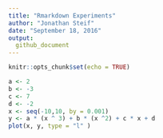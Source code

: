 ```yaml
---
title: "Rmarkdown Experiments"
author: "Jonathan Steif"
date: "September 18, 2016"
output: 
  github_document
---
```


```r
knitr::opts_chunk$set(echo = TRUE)
```

```r
a <- 2
b <- -3
c <- 7
d <- -2
x <- seq(-10,10, by = 0.001)
y <- a * (x ^ 3) + b * (x ^2) + c * x + d
plot(x, y, type = "l" )
```

